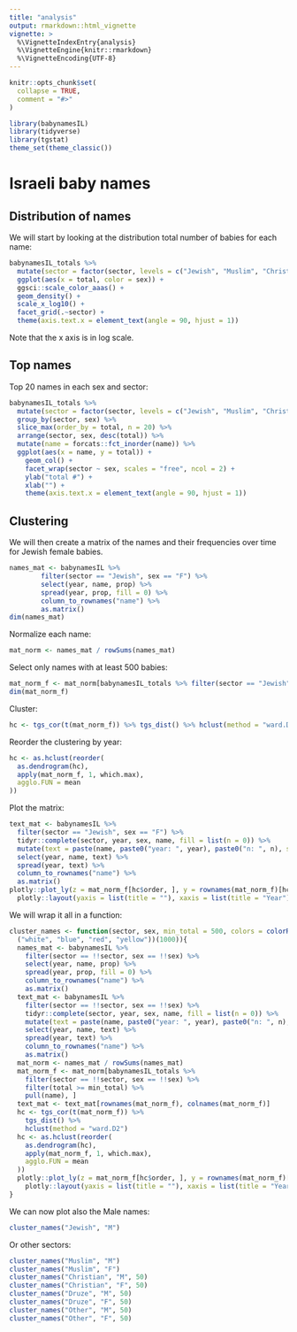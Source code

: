 ```yaml
---
title: "analysis"
output: rmarkdown::html_vignette
vignette: >
  %\VignetteIndexEntry{analysis}
  %\VignetteEngine{knitr::rmarkdown}
  %\VignetteEncoding{UTF-8}
---
```


```r
knitr::opts_chunk$set(
  collapse = TRUE,
  comment = "#>"
)
```

```r
library(babynamesIL)
library(tidyverse)
library(tgstat)
theme_set(theme_classic())
```

# Israeli baby names

## Distribution of names

We will start by looking at the distribution total number of babies for each name: 

```r
babynamesIL_totals %>%
  mutate(sector = factor(sector, levels = c("Jewish", "Muslim", "Christian", "Druze", "Other"))) %>% 
  ggplot(aes(x = total, color = sex)) +
  ggsci::scale_color_aaas() +
  geom_density() +
  scale_x_log10() +
  facet_grid(.~sector) + 
  theme(axis.text.x = element_text(angle = 90, hjust = 1))
```

Note that the x axis is in log scale. 

## Top names

Top 20 names in each sex and sector: 

```r
babynamesIL_totals %>%
  mutate(sector = factor(sector, levels = c("Jewish", "Muslim", "Christian", "Druze", "Other"))) %>%
  group_by(sector, sex) %>%
  slice_max(order_by = total, n = 20) %>%
  arrange(sector, sex, desc(total)) %>%  
  mutate(name = forcats::fct_inorder(name)) %>% 
  ggplot(aes(x = name, y = total)) +
    geom_col() +
    facet_wrap(sector ~ sex, scales = "free", ncol = 2) +
    ylab("total #") + 
    xlab("") + 
    theme(axis.text.x = element_text(angle = 90, hjust = 1))
```

## Clustering 

We will then create a matrix of the names and their frequencies over time for Jewish female babies. 

```r
names_mat <- babynamesIL %>%
        filter(sector == "Jewish", sex == "F") %>%
        select(year, name, prop) %>%
        spread(year, prop, fill = 0) %>%
        column_to_rownames("name") %>%
        as.matrix()
dim(names_mat)
```


Normalize each name: 

```r
mat_norm <- names_mat / rowSums(names_mat)
```

Select only names with at least 500 babies: 

```r
mat_norm_f <- mat_norm[babynamesIL_totals %>% filter(sector == "Jewish", sex == "F") %>% filter(total >= 500) %>% pull(name), ]
dim(mat_norm_f)
```

Cluster: 

```r
hc <- tgs_cor(t(mat_norm_f)) %>% tgs_dist() %>% hclust(method = "ward.D2")
```

Reorder the clustering by year: 

```r
hc <- as.hclust(reorder(
  as.dendrogram(hc),
  apply(mat_norm_f, 1, which.max),
  agglo.FUN = mean
))
```

Plot the matrix: 

```r
text_mat <- babynamesIL %>%
  filter(sector == "Jewish", sex == "F") %>%
  tidyr::complete(sector, year, sex, name, fill = list(n = 0)) %>%
  mutate(text = paste(name, paste0("year: ", year), paste0("n: ", n), sep = "\n")) %>%
  select(year, name, text) %>%
  spread(year, text) %>%
  column_to_rownames("name") %>%
  as.matrix()
plotly::plot_ly(z = mat_norm_f[hc$order, ], y = rownames(mat_norm_f)[hc$order], x = colnames(mat_norm_f), type = "heatmap", colors = colorRampPalette(c("white", "blue", "red", "yellow"))(1000), hoverinfo = "text", text = text_mat[hc$order, ]) %>%
  plotly::layout(yaxis = list(title = ""), xaxis = list(title = "Year"))
```

We will wrap it all in a function: 

```r
cluster_names <- function(sector, sex, min_total = 500, colors = colorRampPalette(c
  ("white", "blue", "red", "yellow"))(1000)){
  names_mat <- babynamesIL %>%
    filter(sector == !!sector, sex == !!sex) %>%
    select(year, name, prop) %>%
    spread(year, prop, fill = 0) %>%
    column_to_rownames("name") %>%
    as.matrix()
  text_mat <- babynamesIL %>%
    filter(sector == !!sector, sex == !!sex) %>%
    tidyr::complete(sector, year, sex, name, fill = list(n = 0)) %>% 
    mutate(text = paste(name, paste0("year: ", year), paste0("n: ", n), sep = "\n")) %>% 
    select(year, name, text) %>%
    spread(year, text) %>%
    column_to_rownames("name") %>%
    as.matrix()
  mat_norm <- names_mat / rowSums(names_mat)
  mat_norm_f <- mat_norm[babynamesIL_totals %>%
    filter(sector == !!sector, sex == !!sex) %>%
    filter(total >= min_total) %>%
    pull(name), ]
  text_mat <- text_mat[rownames(mat_norm_f), colnames(mat_norm_f)]
  hc <- tgs_cor(t(mat_norm_f)) %>%
    tgs_dist() %>%
    hclust(method = "ward.D2")
  hc <- as.hclust(reorder(
    as.dendrogram(hc),
    apply(mat_norm_f, 1, which.max),
    agglo.FUN = mean
  ))
  plotly::plot_ly(z = mat_norm_f[hc$order, ], y = rownames(mat_norm_f)[hc$order], x = colnames(mat_norm_f), type = "heatmap", colors = colors, hoverinfo = "text", text = text_mat[hc$order, ]) %>%
    plotly::layout(yaxis = list(title = ""), xaxis = list(title = "Year"))
}
```

We can now plot also the Male names: 

```r
cluster_names("Jewish", "M")
```

Or other sectors: 

```r
cluster_names("Muslim", "M")
cluster_names("Muslim", "F")
cluster_names("Christian", "M", 50)
cluster_names("Christian", "F", 50)
cluster_names("Druze", "M", 50)
cluster_names("Druze", "F", 50)
cluster_names("Other", "M", 50)
cluster_names("Other", "F", 50)
```